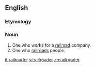 ==English==

===Etymology===
{{suffix|railroad|er|lang=en}}

===Noun===
{{en-noun}}

# One who works for a [[railroad]] company.
# One who [[railroad]]s people.

[[it:railroader]]
[[vi:railroader]]
[[zh:railroader]]